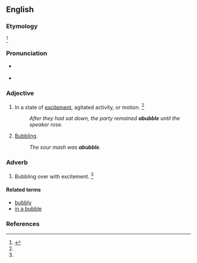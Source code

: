 ==English==

===Etymology===
{{prefix|en|a|bubble|t1=in such a state or condition}}<ref name=SOED>{{R:SOED5|page=10}}</ref>

===Pronunciation===
* {{a|RP}} {{IPA|/əˈbʌb.l̩/|lang=en}}
* {{a|US}} {{IPA|/əˈbʌb.l̩/|lang=en}}

===Adjective===
{{en-adj|-}}

# In a state of [[excitement]], agitated activity, or motion. {{defdate|First attested in the mid 20<sup>th</sup> century.}}<ref name=SOED/>
#: ''After they had sat down, the party remained '''abubble''' until the speaker rose.''
# [[bubbling|Bubbling]].
#: ''The sour mash was '''abubble'''.''

===Adverb===
{{en-adv|-}}

# Bubbling over with excitement. {{defdate|First attested in the mid 20<sup>th</sup> century.}}<ref name=SOED/>

====Related terms====
* [[bubbly]]
* [[in a bubble]]

===References===
<references/>